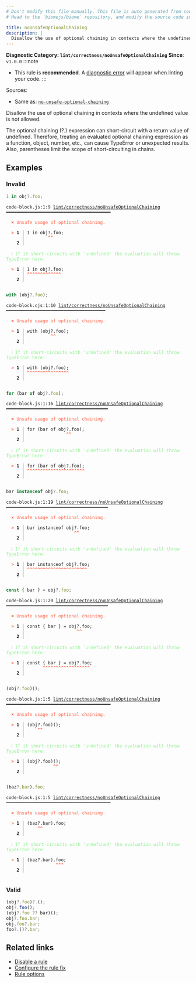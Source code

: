 ```yaml
---
# Don't modify this file manually. This file is auto generated from source, and you will lose your changes next time the website is built.
# Head to the `biomejs/biome` repository, and modify the source code in there.

title: noUnsafeOptionalChaining
description: |
  Disallow the use of optional chaining in contexts where the undefined value is not allowed.
---
```


**Diagnostic Category: `lint/correctness/noUnsafeOptionalChaining`**
<Tabs>
<TabItem label="JavaScript (and super languages)" icon="seti:javascript">
**Since**: `v1.0.0`
:::note
- This rule is **recommended**. A [diagnostic error](/reference/diagnostics#error) will appear when linting your code.
:::

Sources: 
- Same as: <a href="https://eslint.org/docs/latest/rules/no-unsafe-optional-chaining" target="_blank"><code>no-unsafe-optional-chaining</code></a>

Disallow the use of optional chaining in contexts where the undefined value is not allowed.

The optional chaining (?.) expression can short-circuit with a return value of undefined.
Therefore, treating an evaluated optional chaining expression as a function, object, number, etc., can cause TypeError or unexpected results.
Also, parentheses limit the scope of short-circuiting in chains.

## Examples

### Invalid

```js
1 in obj?.foo;
```

<pre class="language-text"><code class="language-text">code-block.js:1:9 <a href="https://biomejs.dev/linter/rules/no-unsafe-optional-chaining">lint/correctness/noUnsafeOptionalChaining</a> ━━━━━━━━━━━━━━━━━━━━━━━━━━━━━━━━━━━━━━━━<br /><br />  <strong><span style="color: Tomato;">✖</span></strong> <span style="color: Tomato;">Unsafe usage of optional chaining.</span><br />  <br />  <strong><span style="color: Tomato;">&gt;</span></strong> <strong>1 │ </strong>1 in obj?.foo;<br />   <strong>   │ </strong>        <strong><span style="color: Tomato;">^</span></strong><strong><span style="color: Tomato;">^</span></strong><br />    <strong>2 │ </strong><br />  <br />  <strong><span style="color: lightgreen;">ℹ</span></strong> <span style="color: lightgreen;">If it short-circuits with 'undefined' the evaluation will throw TypeError here:</span><br />  <br />  <strong><span style="color: Tomato;">&gt;</span></strong> <strong>1 │ </strong>1 in obj?.foo;<br />   <strong>   │ </strong><strong><span style="color: Tomato;">^</span></strong><strong><span style="color: Tomato;">^</span></strong><strong><span style="color: Tomato;">^</span></strong><strong><span style="color: Tomato;">^</span></strong><strong><span style="color: Tomato;">^</span></strong><strong><span style="color: Tomato;">^</span></strong><strong><span style="color: Tomato;">^</span></strong><strong><span style="color: Tomato;">^</span></strong><strong><span style="color: Tomato;">^</span></strong><strong><span style="color: Tomato;">^</span></strong><strong><span style="color: Tomato;">^</span></strong><strong><span style="color: Tomato;">^</span></strong><strong><span style="color: Tomato;">^</span></strong><br />    <strong>2 │ </strong><br />  <br /></code></pre>

```cjs
with (obj?.foo);
```

<pre class="language-text"><code class="language-text">code-block.cjs:1:10 <a href="https://biomejs.dev/linter/rules/no-unsafe-optional-chaining">lint/correctness/noUnsafeOptionalChaining</a> ━━━━━━━━━━━━━━━━━━━━━━━━━━━━━━━━━━━━━━<br /><br />  <strong><span style="color: Tomato;">✖</span></strong> <span style="color: Tomato;">Unsafe usage of optional chaining.</span><br />  <br />  <strong><span style="color: Tomato;">&gt;</span></strong> <strong>1 │ </strong>with (obj?.foo);<br />   <strong>   │ </strong>         <strong><span style="color: Tomato;">^</span></strong><strong><span style="color: Tomato;">^</span></strong><br />    <strong>2 │ </strong><br />  <br />  <strong><span style="color: lightgreen;">ℹ</span></strong> <span style="color: lightgreen;">If it short-circuits with 'undefined' the evaluation will throw TypeError here:</span><br />  <br />  <strong><span style="color: Tomato;">&gt;</span></strong> <strong>1 │ </strong>with (obj?.foo);<br />   <strong>   │ </strong><strong><span style="color: Tomato;">^</span></strong><strong><span style="color: Tomato;">^</span></strong><strong><span style="color: Tomato;">^</span></strong><strong><span style="color: Tomato;">^</span></strong><strong><span style="color: Tomato;">^</span></strong><strong><span style="color: Tomato;">^</span></strong><strong><span style="color: Tomato;">^</span></strong><strong><span style="color: Tomato;">^</span></strong><strong><span style="color: Tomato;">^</span></strong><strong><span style="color: Tomato;">^</span></strong><strong><span style="color: Tomato;">^</span></strong><strong><span style="color: Tomato;">^</span></strong><strong><span style="color: Tomato;">^</span></strong><strong><span style="color: Tomato;">^</span></strong><strong><span style="color: Tomato;">^</span></strong><strong><span style="color: Tomato;">^</span></strong><br />    <strong>2 │ </strong><br />  <br /></code></pre>

```js
for (bar of obj?.foo);
```

<pre class="language-text"><code class="language-text">code-block.js:1:16 <a href="https://biomejs.dev/linter/rules/no-unsafe-optional-chaining">lint/correctness/noUnsafeOptionalChaining</a> ━━━━━━━━━━━━━━━━━━━━━━━━━━━━━━━━━━━━━━━<br /><br />  <strong><span style="color: Tomato;">✖</span></strong> <span style="color: Tomato;">Unsafe usage of optional chaining.</span><br />  <br />  <strong><span style="color: Tomato;">&gt;</span></strong> <strong>1 │ </strong>for (bar of obj?.foo);<br />   <strong>   │ </strong>               <strong><span style="color: Tomato;">^</span></strong><strong><span style="color: Tomato;">^</span></strong><br />    <strong>2 │ </strong><br />  <br />  <strong><span style="color: lightgreen;">ℹ</span></strong> <span style="color: lightgreen;">If it short-circuits with 'undefined' the evaluation will throw TypeError here:</span><br />  <br />  <strong><span style="color: Tomato;">&gt;</span></strong> <strong>1 │ </strong>for (bar of obj?.foo);<br />   <strong>   │ </strong><strong><span style="color: Tomato;">^</span></strong><strong><span style="color: Tomato;">^</span></strong><strong><span style="color: Tomato;">^</span></strong><strong><span style="color: Tomato;">^</span></strong><strong><span style="color: Tomato;">^</span></strong><strong><span style="color: Tomato;">^</span></strong><strong><span style="color: Tomato;">^</span></strong><strong><span style="color: Tomato;">^</span></strong><strong><span style="color: Tomato;">^</span></strong><strong><span style="color: Tomato;">^</span></strong><strong><span style="color: Tomato;">^</span></strong><strong><span style="color: Tomato;">^</span></strong><strong><span style="color: Tomato;">^</span></strong><strong><span style="color: Tomato;">^</span></strong><strong><span style="color: Tomato;">^</span></strong><strong><span style="color: Tomato;">^</span></strong><strong><span style="color: Tomato;">^</span></strong><strong><span style="color: Tomato;">^</span></strong><strong><span style="color: Tomato;">^</span></strong><strong><span style="color: Tomato;">^</span></strong><strong><span style="color: Tomato;">^</span></strong><strong><span style="color: Tomato;">^</span></strong><br />    <strong>2 │ </strong><br />  <br /></code></pre>

```js
bar instanceof obj?.foo;
```

<pre class="language-text"><code class="language-text">code-block.js:1:19 <a href="https://biomejs.dev/linter/rules/no-unsafe-optional-chaining">lint/correctness/noUnsafeOptionalChaining</a> ━━━━━━━━━━━━━━━━━━━━━━━━━━━━━━━━━━━━━━━<br /><br />  <strong><span style="color: Tomato;">✖</span></strong> <span style="color: Tomato;">Unsafe usage of optional chaining.</span><br />  <br />  <strong><span style="color: Tomato;">&gt;</span></strong> <strong>1 │ </strong>bar instanceof obj?.foo;<br />   <strong>   │ </strong>                  <strong><span style="color: Tomato;">^</span></strong><strong><span style="color: Tomato;">^</span></strong><br />    <strong>2 │ </strong><br />  <br />  <strong><span style="color: lightgreen;">ℹ</span></strong> <span style="color: lightgreen;">If it short-circuits with 'undefined' the evaluation will throw TypeError here:</span><br />  <br />  <strong><span style="color: Tomato;">&gt;</span></strong> <strong>1 │ </strong>bar instanceof obj?.foo;<br />   <strong>   │ </strong><strong><span style="color: Tomato;">^</span></strong><strong><span style="color: Tomato;">^</span></strong><strong><span style="color: Tomato;">^</span></strong><strong><span style="color: Tomato;">^</span></strong><strong><span style="color: Tomato;">^</span></strong><strong><span style="color: Tomato;">^</span></strong><strong><span style="color: Tomato;">^</span></strong><strong><span style="color: Tomato;">^</span></strong><strong><span style="color: Tomato;">^</span></strong><strong><span style="color: Tomato;">^</span></strong><strong><span style="color: Tomato;">^</span></strong><strong><span style="color: Tomato;">^</span></strong><strong><span style="color: Tomato;">^</span></strong><strong><span style="color: Tomato;">^</span></strong><strong><span style="color: Tomato;">^</span></strong><strong><span style="color: Tomato;">^</span></strong><strong><span style="color: Tomato;">^</span></strong><strong><span style="color: Tomato;">^</span></strong><strong><span style="color: Tomato;">^</span></strong><strong><span style="color: Tomato;">^</span></strong><strong><span style="color: Tomato;">^</span></strong><strong><span style="color: Tomato;">^</span></strong><strong><span style="color: Tomato;">^</span></strong><br />    <strong>2 │ </strong><br />  <br /></code></pre>

```js
const { bar } = obj?.foo;
```

<pre class="language-text"><code class="language-text">code-block.js:1:20 <a href="https://biomejs.dev/linter/rules/no-unsafe-optional-chaining">lint/correctness/noUnsafeOptionalChaining</a> ━━━━━━━━━━━━━━━━━━━━━━━━━━━━━━━━━━━━━━━<br /><br />  <strong><span style="color: Tomato;">✖</span></strong> <span style="color: Tomato;">Unsafe usage of optional chaining.</span><br />  <br />  <strong><span style="color: Tomato;">&gt;</span></strong> <strong>1 │ </strong>const &#123; bar &#125; = obj?.foo;<br />   <strong>   │ </strong>                   <strong><span style="color: Tomato;">^</span></strong><strong><span style="color: Tomato;">^</span></strong><br />    <strong>2 │ </strong><br />  <br />  <strong><span style="color: lightgreen;">ℹ</span></strong> <span style="color: lightgreen;">If it short-circuits with 'undefined' the evaluation will throw TypeError here:</span><br />  <br />  <strong><span style="color: Tomato;">&gt;</span></strong> <strong>1 │ </strong>const &#123; bar &#125; = obj?.foo;<br />   <strong>   │ </strong>      <strong><span style="color: Tomato;">^</span></strong><strong><span style="color: Tomato;">^</span></strong><strong><span style="color: Tomato;">^</span></strong><strong><span style="color: Tomato;">^</span></strong><strong><span style="color: Tomato;">^</span></strong><strong><span style="color: Tomato;">^</span></strong><strong><span style="color: Tomato;">^</span></strong><strong><span style="color: Tomato;">^</span></strong><strong><span style="color: Tomato;">^</span></strong><strong><span style="color: Tomato;">^</span></strong><strong><span style="color: Tomato;">^</span></strong><strong><span style="color: Tomato;">^</span></strong><strong><span style="color: Tomato;">^</span></strong><strong><span style="color: Tomato;">^</span></strong><strong><span style="color: Tomato;">^</span></strong><strong><span style="color: Tomato;">^</span></strong><strong><span style="color: Tomato;">^</span></strong><strong><span style="color: Tomato;">^</span></strong><br />    <strong>2 │ </strong><br />  <br /></code></pre>

```js
(obj?.foo)();
```

<pre class="language-text"><code class="language-text">code-block.js:1:5 <a href="https://biomejs.dev/linter/rules/no-unsafe-optional-chaining">lint/correctness/noUnsafeOptionalChaining</a> ━━━━━━━━━━━━━━━━━━━━━━━━━━━━━━━━━━━━━━━━<br /><br />  <strong><span style="color: Tomato;">✖</span></strong> <span style="color: Tomato;">Unsafe usage of optional chaining.</span><br />  <br />  <strong><span style="color: Tomato;">&gt;</span></strong> <strong>1 │ </strong>(obj?.foo)();<br />   <strong>   │ </strong>    <strong><span style="color: Tomato;">^</span></strong><strong><span style="color: Tomato;">^</span></strong><br />    <strong>2 │ </strong><br />  <br />  <strong><span style="color: lightgreen;">ℹ</span></strong> <span style="color: lightgreen;">If it short-circuits with 'undefined' the evaluation will throw TypeError here:</span><br />  <br />  <strong><span style="color: Tomato;">&gt;</span></strong> <strong>1 │ </strong>(obj?.foo)();<br />   <strong>   │ </strong>          <strong><span style="color: Tomato;">^</span></strong><strong><span style="color: Tomato;">^</span></strong><br />    <strong>2 │ </strong><br />  <br /></code></pre>

```js
(baz?.bar).foo;
```

<pre class="language-text"><code class="language-text">code-block.js:1:5 <a href="https://biomejs.dev/linter/rules/no-unsafe-optional-chaining">lint/correctness/noUnsafeOptionalChaining</a> ━━━━━━━━━━━━━━━━━━━━━━━━━━━━━━━━━━━━━━━━<br /><br />  <strong><span style="color: Tomato;">✖</span></strong> <span style="color: Tomato;">Unsafe usage of optional chaining.</span><br />  <br />  <strong><span style="color: Tomato;">&gt;</span></strong> <strong>1 │ </strong>(baz?.bar).foo;<br />   <strong>   │ </strong>    <strong><span style="color: Tomato;">^</span></strong><strong><span style="color: Tomato;">^</span></strong><br />    <strong>2 │ </strong><br />  <br />  <strong><span style="color: lightgreen;">ℹ</span></strong> <span style="color: lightgreen;">If it short-circuits with 'undefined' the evaluation will throw TypeError here:</span><br />  <br />  <strong><span style="color: Tomato;">&gt;</span></strong> <strong>1 │ </strong>(baz?.bar).foo;<br />   <strong>   │ </strong>           <strong><span style="color: Tomato;">^</span></strong><strong><span style="color: Tomato;">^</span></strong><strong><span style="color: Tomato;">^</span></strong><br />    <strong>2 │ </strong><br />  <br /></code></pre>

### Valid

```js
(obj?.foo)?.();
obj?.foo();
(obj?.foo ?? bar)();
obj?.foo.bar;
obj.foo?.bar;
foo?.()?.bar;
```

## Related links

- [Disable a rule](/linter/#disable-a-lint-rule)
- [Configure the rule fix](/linter#configure-the-rule-fix)
- [Rule options](/linter/#rule-options)

</TabItem>
</Tabs>

